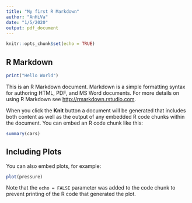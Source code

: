 ```yaml
---
title: "My first R Markdown"
author: "AnHiVa"
date: "1/5/2020"
output: pdf_document
---
```


```r
knitr::opts_chunk$set(echo = TRUE)
```

## R Markdown
```r
print("Hello World")
```

This is an R Markdown document. Markdown is a simple formatting syntax for authoring HTML, PDF, and MS Word documents. For more details on using R Markdown see <http://rmarkdown.rstudio.com>.

When you click the **Knit** button a document will be generated that includes both content as well as the output of any embedded R code chunks within the document. You can embed an R code chunk like this:

```r
summary(cars)
```

## Including Plots

You can also embed plots, for example:

```r
plot(pressure)
```

Note that the `echo = FALSE` parameter was added to the code chunk to prevent printing of the R code that generated the plot.
